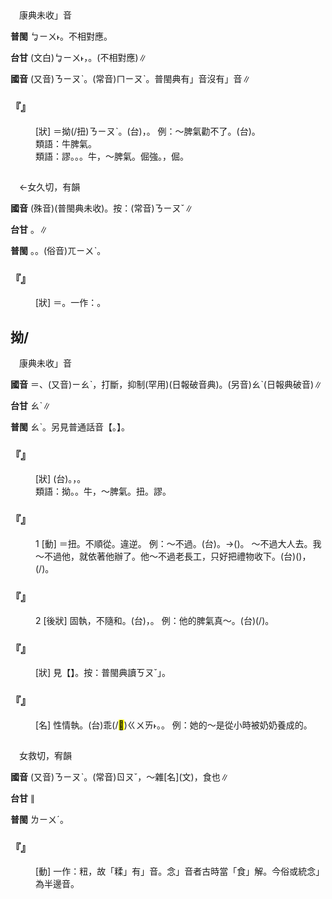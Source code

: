 
=={{ruby|謬|ㄋㄧㄡˋ}}==

　康典未收{{ruby|「|ㄋㄧㄡˋ}}」音

'''普閩''' <rt>ㆠㄧㄨ˫</rt>。不相對應。

'''台甘''' (文白)<rt>ㆠㄧㄨ˫</rt>，{{ruby|誤|ㆣㆦ˫}}{{ruby|謬|ㆠㄧㄨ˫}}。(不相對應)∥

'''國音''' (又音)<rt>ㄋㄧㄡˋ</rt>。(常音)<rt>ㄇㄧㄡˋ</rt>。普閩典有{{ruby|「|ㄇㄧㄡˋ}}」音沒有{{ruby|「|ㄋㄧㄨˋ}}」音∥

    

==='''『{{ruby|謬|ㄋㄧㄡˋ}}』'''===
: [狀] ＝拗(/扭)<rt>ㄋㄧㄡˋ</rt>。(台){{ruby|偏|ㄆㄧㄢ}}{{ruby|強|ㄍㄧㆲ˫}}，{{ruby|執|ㄐㄧㆴ}}{{ruby|癖|ㄆㄧㄚㆷ}}。 例：～脾氣勸不了。(台){{ruby|<mark>&#xf9075;</mark>|ㄏㄧㄚㆷ}}{{ruby|恁|ㄌㄧㄣ˪}}{{ruby|執|ㄐㄧㆴ}}{{ruby|癖|ㄆㄧㄚㆷ}}{{ruby|付|ㄏㆦ˫}}{{ruby|人|ㄌㄤˊ}}{{ruby|<mark>&#xffa45;</mark>|ㆠㆤ˫}}{{ruby|/|ㆠㄨㆤ˫}}{{ruby|苦|ㄎㆦˋ}}{{ruby|勸|ㄎㆭ˪}}{{ruby|得|ㄉㄧㆵ}}。
:類語：牛脾氣。
:
:類語：謬。{{ruby|扭|ㄋㄧㄡˋ}}。{{ruby|拗|ㄋㄧㄡˋ}}。牛，～脾氣。倔強。{{ruby|擰|ㄋㄧㄥˋ}}，倔{{ruby|強|ㄐㄧㄤˋ}}。
:
    

=={{ruby|扭|ㄋㄧㄡˋ}}==

　←女久切，有韻{{ruby|＝|ㄋㄧㄡˇ}}

'''國音''' (殊音)(普閩典未收)。按：(常音)<rt>ㄋㄧㄡˇ</rt>∥

'''台甘''' {{ruby|(文)|ㄌㄧㄨˋ}}。{{ruby|(語)|ㄎㄧㄨˋ}}{{ruby|，|ㆣㄧㄨˋ}}∥

'''普閩''' {{ruby|(文)|ㄋㄧㄨˋ}}{{ruby|、|ㄌㄧㄨˋ}}。{{ruby|(語)|ㄌㄠˋ}}。(俗音)<rt>ㄫㄧㄨˋ</rt>。

    

==='''『{{ruby|扭|ㄋㄧㄡˋ}}』'''===
: [狀] ＝{{ruby|拗|ㄋㄧㄡˋ}}。一作：{{ruby|謬|ㄋㄧㄡˋ}}。
    

==拗/{{ruby|<mark>&#xf98b2;</mark>|ㄋㄧㄡˋ}}==

　康典未收{{ruby|「|ㄋㄧㄡˋ}}」音

'''國音''' {{ruby|(語)|ㄋㄧㄡˋ}}＝{{ruby|扭|ㄋㄧㄡˋ}}{{ruby|。|ㄠˋ}}、(又音)<rt>ㄧㄠˋ</rt>{{ruby|。|ㄠˇ}}，打斷{{ruby|。|ㄩˋ}}，抑制(罕用)(日報破音典)。(另音)<rt>ㄠˋ</rt>{{ruby|、|ㄠˇ}}{{ruby|、|ㄩˋ}}{{ruby|、|ㄧㄠˋ}}(日報典破音)∥

'''台甘''' <rt>ㄠˋ</rt>{{ruby|。|ㄠ˪}}∥

'''普閩''' <rt>ㄠˋ</rt>。另見普通話音【{{ruby|拗|ㄋㄧㄡˋ}}{{ruby|、|ㄠˇ}}{{ruby|、|ㄠˋ}}。】。

    

==='''『{{ruby|執|ㄓˊ}}{{ruby|拗|ㄋㄧㄡˋ}}』'''===
: [狀] (台){{ruby|固|ㄍㆦ˪}}{{ruby|執|ㄐㄧㆴ}}。{{ruby|執|ㄐㄧㆴ}}{{ruby|癖|ㄆㄧㄚㆷ}}，{{ruby|無|ㆠㄜˊ}}{{ruby|<mark>&#xffa49;</mark>|ㆠㆤㆷ}}{{ruby|/|ㆠㄨㆤㆷ}}{{ruby|聽|ㄊㄧㆩ}}{{ruby|別|ㄅㄚㆵ ͘}}{{ruby|人|ㄌㄤˊ}}{{ruby|丌|ㆤ}}{{ruby|意|ㄧ˪}}{{ruby|見|ㄍㄧㄢ˪}}。
:類語：拗。{{ruby|擰|ㄋㄧㄥˋ}}。牛，～脾氣。扭。謬。
:
    

==='''『{{ruby|拗|ㄋㄧㄡˋ}}』'''===
:1  [動] ＝扭。不順從。違逆。 例：～不過。(台){{ruby|<mark>&#xffa45;</mark>|ㆠㆤ˫}}{{ruby|/|ㆠㄨㆤ˫}}{{ruby|逆|ㄍㆤㆷ ͘}}{{ruby|得|ㄉㄧㆵ}}。→{{ruby|<mark>&#xffa45;</mark>|ㆠㆤ˫}}{{ruby|/|ㆠㄨㆤ˫}}{{ruby|得|ㄉㄧㆵ}}{{ruby|改|ㄍㄞˋ}}{{ruby|變|ㄅㄧㄢ˪}}({{ruby|別|ㄅㄚㆵ ͘}}{{ruby|人|ㄌㄤˊ}}{{ruby|丌|ㆤ}}{{ruby|堅|ㄍㄧㄢ}}{{ruby|決|ㄍㄨㄚㆵ}}{{ruby|丌|ㆤ}}{{ruby|意|ㄧ˪}}{{ruby|思|ㄙㄨ˪}})。 ～不過大人去。我～不過他，就依著他辦了。他～不過老長工，只好把禮物收下。(台){{ruby|伊|ㄧ}}{{ruby|<mark>&#xffa45;</mark>|ㆠㆤ˫}}{{ruby|/|ㆠㄨㆤ˫}}{{ruby|卻|ㄎㄧㆦㆶ}}{{ruby|得|ㄉㄧㆵ}}{{ruby|老|ㄌㄠ˫}}({{ruby|舊|ㄍㄨ˫}}){{ruby|長|ㄉㆭˊ}}{{ruby|工|ㄍㄤ}}{{ruby|丌|ㆤ}}{{ruby|好|ㄏㄜˋ}}{{ruby|意|ㄧ˪}}，{{ruby|亦|ㄧㄚㆷ ͘}}{{ruby|著|ㄉㄧㄜㆷ}}(/{{ruby|都|ㄉㄜ˫}}){{ruby|將|ㄐㄧㆲ}}{{ruby|禮|ㄌㆤˋ}}{{ruby|物|ㆠㄨㆵ ͘}}{{ruby|接|ㄐㄧㄚㆴ}}{{ruby|過|ㄍㄨㆤ˪}}{{ruby|/|ㄍㆤ˪}}{{ruby|來|·ㄌㄞˊ}}。
    

==='''『{{ruby|拗|ㄋㄧㄡˋ}}』'''===
:2  [後狀] 固執，不隨和。(台){{ruby|偏|ㄆㄧㄢ}}{{ruby|強|ㄍㄧㆲ˫}}{{ruby|/|ㄍㄤ˪}}，{{ruby|<mark>&#xf91ec;</mark>|ㄍㄨㄞ˫}}{{ruby|癖|ㄆㄧㄚㆷ}}。 例：他的脾氣真～。(台){{ruby|伊|ㄧ}}{{ruby|做|ㄗㄨㆤ˪}}{{ruby|/|ㄗㄜ˪}}{{ruby|人|ㄌㄤˊ}}(/{{ruby|為|ㄨㄧˊ}}{{ruby|人|ㆢㄧㄣˊ}}{{ruby|/|ㄌㄧㄣˊ}}){{ruby|真|ㄐㄧㄣ}}{{ruby|偏|ㄆㄧㄢ}}{{ruby|強|ㄍㄧㆲ˫}}。
    

==='''『{{ruby|拗|ㄋㄧㄡˋ}}{{ruby|口|ㄎㄡˇ}}』'''===
: [狀] 見【{{ruby|拗|ㄧㄠˋ}}{{ruby|口|ㄎㄡˇ}}】。按：普閩典讀{{ruby|「|ㄠˋ}}<rt>ㄎㄡˇ</rt>」。
    

==='''『{{ruby|拗|ㄋㄧㄡˋ}}{{ruby|性|ㄒㄧㄥˋ}}』'''===
: [名] 性情執{{ruby|拗|ㄋㄧㄡˋ}}。(台)乖(/<mark>&#xf91ec;</mark>)<rt>ㄍㄨㄞ˫</rt>。{{ruby|乖|ㄍㄨㄞ˫}}{{ruby|癖|ㄆㄧㄚㆷ}}。 例：她的～是從小時被奶奶養成的。
    

=={{ruby|糅|ㄋㄧㄡˋ}}==

　女救切，宥韻

'''國音''' (又音)<rt>ㄋㄧㄡˋ</rt>。(常音)<rt>ㄖㄡˇ</rt>，～雜{{ruby|。|ㄖㄡˊ}}[名](文)，食也∥

'''台甘''' {{ruby|(文)|ㆢㄧㄨˋ}}{{ruby|/|ㆢㄧㄨˊ}}∥

'''普閩''' <rt>ㄌㄧㄨˊ</rt>。

    

==='''『{{ruby|糅|ㄋㄧㄡˋ}}』'''===
: [動] 一作：粈，故「糅」有{{ruby|「|ㄋㄧㄡˋ}}」音。念{{ruby|「|ㄖㄡˊ}}」音者古時當「食」解。今俗或統念{{ruby|「|ㄖㄡˊ}}」為半邊音。
    
